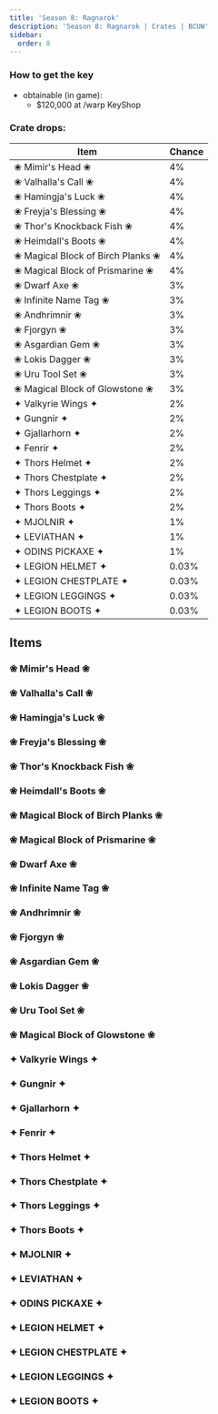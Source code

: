 ---
title: 'Season 8: Ragnarok'
description: 'Season 8: Ragnarok | Crates | BCUW'
sidebar:
  order: 8
---

### How to get the key
- obtainable (in game):
  - $120,000 at /warp KeyShop

### Crate drops:

| Item                                 | Chance |
|--------------------------------------|--------|
| ❀ Mimir's Head ❀                    | 4%     |
| ❀ Valhalla's Call ❀                 | 4%     |
| ❀ Hamingja's Luck ❀                 | 4%     |
| ❀ Freyja's Blessing ❀               | 4%     |
| ❀ Thor's Knockback Fish ❀           | 4%     |
| ❀ Heimdall's Boots ❀                | 4%     |
| ❀ Magical Block of Birch Planks ❀   | 4%     |
| ❀ Magical Block of Prismarine ❀     | 4%     |
| ❀ Dwarf Axe ❀                       | 3%     |
| ❀ Infinite Name Tag ❀               | 3%     |
| ❀ Andhrimnir ❀                      | 3%     |
| ❀ Fjorgyn ❀                         | 3%     |
| ❀ Asgardian Gem ❀                   | 3%     |
| ❀ Lokis Dagger ❀                    | 3%     |
| ❀ Uru Tool Set ❀                    | 3%     |
| ❀ Magical Block of Glowstone ❀      | 3%     |
| ✦ Valkyrie Wings ✦                  | 2%     |
| ✦ Gungnir ✦                         | 2%     |
| ✦ Gjallarhorn ✦                     | 2%     |
| ✦ Fenrir ✦                          | 2%     |
| ✦ Thors Helmet ✦                    | 2%     |
| ✦ Thors Chestplate ✦                | 2%     |
| ✦ Thors Leggings ✦                  | 2%     |
| ✦ Thors Boots ✦                     | 2%     |
| ✦ MJOLNIR ✦                         | 1%     |
| ✦ LEVIATHAN ✦                       | 1%     |
| ✦ ODINS PICKAXE ✦                   | 1%     |
| ✦ LEGION HELMET ✦                   | 0.03%  |
| ✦ LEGION CHESTPLATE ✦               | 0.03%  |
| ✦ LEGION LEGGINGS ✦                 | 0.03%  |
| ✦ LEGION BOOTS ✦                    | 0.03%  |

## Items

### ❀ Mimir's Head ❀
<Cdn path="2D/Ragnarok" name="❀ Mimir's Head ❀" ext="png" fileNameOverride='MimirsHead' />

### ❀ Valhalla's Call ❀
<Cdn path="2D/Ragnarok" name="❀ Valhalla's Call ❀" ext="png" fileNameOverride='ValhallasCall' />

### ❀ Hamingja's Luck ❀
<Cdn path="2D/Ragnarok" name="❀ Hamingja's Luck ❀" ext="png" fileNameOverride='HamingjasLuck' />

### ❀ Freyja's Blessing ❀
<Cdn path="2D/Ragnarok" name="❀ Freyja's Blessing ❀" ext="png" fileNameOverride='FreyjasBlessing' />

### ❀ Thor's Knockback Fish ❀
<Cdn path="2D/Ragnarok" name="❀ Thor's Knockback Fish ❀" ext="png" fileNameOverride='ThorsKnockbackFish' />

### ❀ Heimdall's Boots ❀
<Cdn path="2D/Ragnarok" name="❀ Heimdall's Boots ❀" ext="png" fileNameOverride='HeimdallsBoots' />

### ❀ Magical Block of Birch Planks ❀
<Cdn path="2D/Ragnarok" name="❀ Magical Block of Birch Planks ❀" ext="png" />

### ❀ Magical Block of Prismarine ❀
<Cdn path="2D/Ragnarok" name="❀ Magical Block of Prismarine ❀" ext="png" />

### ❀ Dwarf Axe ❀
<Cdn path="2D/Ragnarok" name="❀ Dwarf Axe ❀" ext="png" />

### ❀ Infinite Name Tag ❀
<Cdn path="2D/Ragnarok" name="❀ Infinite Name Tag ❀" ext="png" />

### ❀ Andhrimnir ❀
<Cdn path="2D/Ragnarok" name="❀ Andhrimnir ❀" ext="png" />

### ❀ Fjorgyn ❀
<Cdn path="2D/Ragnarok" name="❀ Fjorgyn ❀" ext="png" />

### ❀ Asgardian Gem ❀
<Cdn path="2D/Ragnarok" name="❀ Asgardian Gem ❀" ext="png" />

### ❀ Lokis Dagger ❀
<Cdn path="2D/Ragnarok" name="❀ Lokis Dagger ❀" ext="png" />

### ❀ Uru Tool Set ❀
<Cdn path="2D/Ragnarok" name="❀ Uru Tool Set ❀" ext="png" />

### ❀ Magical Block of Glowstone ❀
<Cdn path="2D/Ragnarok" name="❀ Magical Block of Glowstone ❀" ext="png" />

### ✦ Valkyrie Wings ✦
<Cdn path="2D/Ragnarok" name="✦ Valkyrie Wings ✦" ext="png" />

### ✦ Gungnir ✦
<Cdn path="2D/Ragnarok" name="✦ Gungnir ✦" ext="png" />

### ✦ Gjallarhorn ✦
<Cdn path="2D/Ragnarok" name="✦ Gjallarhorn ✦" ext="png" />

### ✦ Fenrir ✦
<Cdn path="2D/Ragnarok" name="✦ Fenrir ✦" ext="png" />

### ✦ Thors Helmet ✦
<Cdn path="2D/Ragnarok" name="✦ Thors Helmet ✦" ext="png" />

### ✦ Thors Chestplate ✦
<Cdn path="2D/Ragnarok" name="✦ Thors Chestplate ✦" ext="png" />

### ✦ Thors Leggings ✦
<Cdn path="2D/Ragnarok" name="✦ Thors Leggings ✦" ext="png" />

### ✦ Thors Boots ✦
<Cdn path="2D/Ragnarok" name="✦ Thors Boots ✦" ext="png" />

### ✦ MJOLNIR ✦
<Cdn path="2D/Ragnarok" name="✦ MJOLNIR ✦" ext="png" />

### ✦ LEVIATHAN ✦
<Cdn path="2D/Ragnarok" name="✦ LEVIATHAN ✦" ext="png" />

### ✦ ODINS PICKAXE ✦
<Cdn path="2D/Ragnarok" name="✦ ODINS PICKAXE ✦" ext="png" />

### ✦ LEGION HELMET ✦
<Cdn path="2D/Ragnarok" name="✦ LEGION HELMET ✦" ext="png" />

### ✦ LEGION CHESTPLATE ✦
<Cdn path="2D/Ragnarok" name="✦ LEGION CHESTPLATE ✦" ext="png" />

### ✦ LEGION LEGGINGS ✦
<Cdn path="2D/Ragnarok" name="✦ LEGION LEGGINGS ✦" ext="png" />

### ✦ LEGION BOOTS ✦
<Cdn path="2D/Ragnarok" name="✦ LEGION BOOTS ✦" ext="png" />
